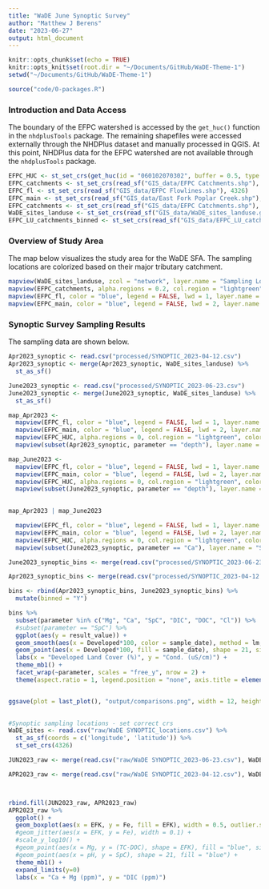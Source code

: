 ```yaml
---
title: "WaDE June Synoptic Survey"
author: "Matthew J Berens"
date: "2023-06-27"
output: html_document
---
```


```r
knitr::opts_chunk$set(echo = TRUE)
knitr::opts_knit$set(root.dir = "~/Documents/GitHub/WaDE-Theme-1")
setwd("~/Documents/GitHub/WaDE-Theme-1")
```

```r
source("code/0-packages.R")
```

### Introduction and Data Access
The boundary of the EFPC watershed is accessed by the `get_huc()` function in the `nhdplusTools` package. The remaining shapefiles were accessed externally through the NHDPlus dataset and manually processed in QGIS. At this point, NHDPlus data for the EFPC watershed are not available through the `nhdplusTools` package.
```r
EFPC_HUC <- st_set_crs(get_huc(id = "060102070302", buffer = 0.5, type = "huc12"), 4326)
EFPC_catchments <- st_set_crs(read_sf("GIS_data/EFPC Catchments.shp"), 4326)
EFPC_fl <- st_set_crs(read_sf("GIS_data/EFPC Flowlines.shp"), 4326)
EFPC_main <- st_set_crs(read_sf("GIS_data/East Fork Poplar Creek.shp"), 4326)
EFPC_catchments <- st_set_crs(read_sf("GIS_data/EFPC Catchments.shp"), 4326)
WaDE_sites_landuse <- st_set_crs(read_sf("GIS_data/WaDE_sites_landuse.gpkg"), 4326)
EFPC_LU_catchments_binned <- st_set_crs(read_sf("GIS_data/EFPC_LU_catchments_binned.gpkg"), 4326)
```


### Overview of Study Area
The map below visualizes the study area for the WaDE SFA. The sampling locations are colorized based on their major tributary catchment.
```r
mapview(WaDE_sites_landuse, zcol = "network", layer.name = "Sampling Locations", alpha.region = 1, label = "site_name", col.regions = RColorBrewer::brewer.pal(length(unique(WaDE_sites_landuse$network)), "Spectral")) +
mapview(EFPC_catchments, alpha.regions = 0.2, col.region = "lightgreen", color = "black", legend = FALSE, lwd=1, layer.name = "EFK Catchments") +
mapview(EFPC_fl, color = "blue", legend = FALSE, lwd = 1, layer.name = "NHD Flowlines") +
mapview(EFPC_main, color = "blue", legend = FALSE, lwd = 2, layer.name = "EFK Main Branch")

```


### Synoptic Survey Sampling Results
The sampling data are shown below.
```r
Apr2023_synoptic <- read.csv("processed/SYNOPTIC_2023-04-12.csv")
Apr2023_synoptic <- merge(Apr2023_synoptic, WaDE_sites_landuse) %>%
  st_as_sf()

June2023_synoptic <- read.csv("processed/SYNOPTIC_2023-06-23.csv")
June2023_synoptic <- merge(June2023_synoptic, WaDE_sites_landuse) %>%
  st_as_sf()
```


```r
map_Apr2023 <-
  mapview(EFPC_fl, color = "blue", legend = FALSE, lwd = 1, layer.name = "NHD Flowlines") +
  mapview(EFPC_main, color = "blue", legend = FALSE, lwd = 2, layer.name = "EFK Main Branch") +
  mapview(EFPC_HUC, alpha.regions = 0, col.region = "lightgreen", color = "darkgreen", legend = FALSE, lwd=2) +
  mapview(subset(Apr2023_synoptic, parameter == "depth"), layer.name = "Flow Status", zcol = "flow_status", alpha.region = 1, label = "site_name", col.regions = c("red", "#57cc99","#ffd60a" )) 
```


```r
map_June2023 <-
  mapview(EFPC_fl, color = "blue", legend = FALSE, lwd = 1, layer.name = "NHD Flowlines") +
  mapview(EFPC_main, color = "blue", legend = FALSE, lwd = 2, layer.name = "EFK Main Branch") +
  mapview(EFPC_HUC, alpha.regions = 0, col.region = "lightgreen", color = "darkgreen", legend = FALSE, lwd=2) +
  mapview(subset(June2023_synoptic, parameter == "depth"), layer.name = "Flow Status", zcol = "flow_status", alpha.region = 1, label = "site_name", col.regions = c("red", "#57cc99","#ffd60a")) 
  

map_Apr2023 | map_June2023
```


```r
  mapview(EFPC_fl, color = "blue", legend = FALSE, lwd = 1, layer.name = "NHD Flowlines") +
  mapview(EFPC_main, color = "blue", legend = FALSE, lwd = 2, layer.name = "EFK Main Branch") +
  mapview(EFPC_HUC, alpha.regions = 0, col.region = "lightgreen", color = "darkgreen", legend = FALSE, lwd=2) +
  mapview(subset(June2023_synoptic, parameter == "Ca"), layer.name = "Silicon", zcol = "result_value", alpha.region = 1, label = "site_name", col.regions = RColorBrewer::brewer.pal(20, "Blues")) 
```



```r

June2023_synoptic_bins <- merge(read.csv("processed/SYNOPTIC_2023-06-23.csv"), st_drop_geometry(EFPC_LU_catchments_binned))

Apr2023_synoptic_bins <- merge(read.csv("processed/SYNOPTIC_2023-04-12.csv"), st_drop_geometry(EFPC_LU_catchments_binned))

bins <- rbind(Apr2023_synoptic_bins, June2023_synoptic_bins) %>%
  mutate(binned = "Y")

bins %>%
  subset(parameter %in% c("Mg", "Ca", "SpC", "DIC", "DOC", "Cl")) %>%
  #subset(parameter == "SpC") %>%
  ggplot(aes(y = result_value)) +
  geom_smooth(aes(x = Developed*100, color = sample_date), method = lm, se = TRUE) +
  geom_point(aes(x = Developed*100, fill = sample_date), shape = 21, size = 4) +
  labs(x = "Developed Land Cover (%)", y = "Cond. (uS/cm)") +
  theme_mb1() +
  facet_wrap(~parameter, scales = "free_y", nrow = 2) +
  theme(aspect.ratio = 1, legend.position = "none", axis.title = element_text(size = 18), axis.text = element_text(size = 18))


ggsave(plot = last_plot(), "output/comparisons.png", width = 12, height = 9, units = "in")
  
```


```r
#Synoptic sampling locations - set correct crs
WaDE_sites <- read.csv("raw/WaDE SYNOPTIC_locations.csv") %>%
  st_as_sf(coords = c('longitude', 'latitude')) %>%
  st_set_crs(4326)

JUN2023_raw <- merge(read.csv("raw/WaDE SYNOPTIC_2023-06-23.csv"), WaDE_sites)

APR2023_raw <- merge(read.csv("raw/WaDE SYNOPTIC_2023-04-12.csv"), WaDE_sites)



rbind.fill(JUN2023_raw, APR2023_raw) 
APR2023_raw %>%
  ggplot() +
  geom_boxplot(aes(x = EFK, y = Fe, fill = EFK), width = 0.5, outlier.shape = NA) +
  #geom_jitter(aes(x = EFK, y = Fe), width = 0.1) +
  #scale_y_log10() +
  #geom_point(aes(x = Mg, y = (TC-DOC), shape = EFK), fill = "blue", size = 2) +
  #geom_point(aes(x = pH, y = SpC), shape = 21, fill = "blue") +
  theme_mb1() +
  expand_limits(y=0)
  labs(x = "Ca + Mg (ppm)", y = "DIC (ppm)")

```






